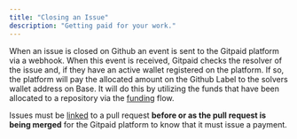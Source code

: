 ```yaml
---
title: "Closing an Issue"
description: "Getting paid for your work."
---
```


When an issue is closed on Github an event is sent to the Gitpaid platform via a webhook. When this event is received, Gitpaid checks the resolver of the issue and, if they have an active wallet registered on the platform. If so, the platform will pay the allocated amount on the Github Label to the solvers wallet address on Base. It will do this by utilizing the funds that have been allocated to a repository via the [funding](../repositories/funding.mdx) flow.

Issues must be [linked](https://docs.github.com/en/issues/tracking-your-work-with-issues/linking-a-pull-request-to-an-issue#manually-linking-a-pull-request-or-branch-to-an-issue-using-the-issue-sidebar) to a pull request **before or as the pull request is being merged** for the Gitpaid platform to know that it must issue a payment.
